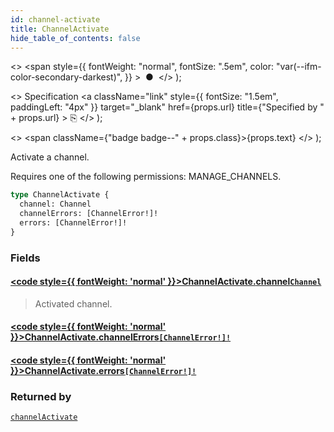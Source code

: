 ```yaml
---
id: channel-activate
title: ChannelActivate
hide_table_of_contents: false
---
```


  <>
    <span
      style={{
        fontWeight: "normal",
        fontSize: ".5em",
        color: "var(--ifm-color-secondary-darkest)",
      }}
    >
      &nbsp;●&nbsp;
    </span>
  </>
);

  <>
    Specification
    <a
      className="link"
      style={{ fontSize: "1.5em", paddingLeft: "4px" }}
      target="\_blank"
      href={props.url}
      title={"Specified by " + props.url}
    >
      ⎘
    </a>
  </>
);

  <>
    <span className={"badge badge--" + props.class}>{props.text}</span>
  </>
);

Activate a channel.

Requires one of the following permissions: MANAGE_CHANNELS.

```graphql
type ChannelActivate {
  channel: Channel
  channelErrors: [ChannelError!]!
  errors: [ChannelError!]!
}
```

### Fields

#### [<code style={{ fontWeight: 'normal' }}>ChannelActivate.<b>channel</b></code>](#)<Bullet />[`Channel`](../../api-reference/objects/channel) <Badge class="secondary" text="object"/>

> Activated channel.

#### [<code style={{ fontWeight: 'normal' }}>ChannelActivate.<b>channelErrors</b></code>](#)<Bullet />[`[ChannelError!]!`](../../api-reference/objects/channel-error) <Badge class="secondary" text="non-null"/> <Badge class="secondary" text="object"/>

>

#### [<code style={{ fontWeight: 'normal' }}>ChannelActivate.<b>errors</b></code>](#)<Bullet />[`[ChannelError!]!`](../../api-reference/objects/channel-error) <Badge class="secondary" text="non-null"/> <Badge class="secondary" text="object"/>

>

### Returned by

[`channelActivate`](../../api-reference/mutations/channel-activate) <Badge class="secondary" text="mutation"/>
